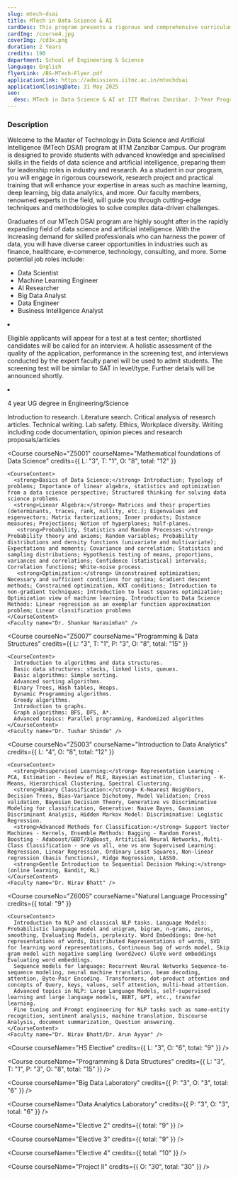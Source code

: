 ```yaml
---
slug: mtech-dsai
title: MTech in Data Science & AI
cardDesc: This program presents a rigorous and comprehensive curriculum designed to cultivate expertise in DS & AI. Along with core courses like Mathematical Foundations of Data Science, Programming and Data Structures and a selection of supplementary electives. There is a heavy emphasis on hands-on lab work and industry driven projects, students acquire research aptitude along with the necessary skills to succeed in the job market.
cardImg: /course4.jpg
coverImg: /cd3x.png
duration: 2 Years
credits: 190
department: School of Engineering & Science
language: English
flyerLink: /BS-MTech-Flyer.pdf
applicationLink: https://admissions.iitmz.ac.in/mtechdsai
applicationClosingDate: 31 May 2025
seo:
  desc: MTech in Data Science & AI at IIT Madras Zanzibar. 2-Year Program. Specialized Skills in AI, Machine Learning, Big Data, And More. Apply Now.
---
```

<section>
<h3>Description</h3>
<p>Welcome to the Master of Technology in Data Science and Artificial Intelligence (MTech DSAI) program at IITM Zanzibar Campus. Our program is designed to provide students with advanced knowledge and specialised skills in the fields of data science and artificial intelligence, preparing them for leadership roles in industry and research. As a student in our program, you will engage in rigorous coursework, research project and practical training that will enhance your expertise in areas such as machine learning, deep learning, big data analytics, and more. Our faculty members, renowned experts in the field, will guide you through cutting-edge techniques and methodologies to solve complex data-driven challenges.</p>
</section>

<JobProspects>
<p>
Graduates of our MTech DSAI program are highly sought after in the rapidly expanding field of data science and artificial intelligence. With the increasing demand for skilled professionals who can harness the power of data, you will have diverse career opportunities in industries such as finance, healthcare, e-commerce, technology, consulting, and more. Some potential job roles include:
</p>
<ul>
<li>Data Scientist</li>
<li>Machine Learning Engineer</li>
<li>AI Researcher</li>
<li>Big Data Analyst</li>
<li>Data Engineer</li>
<li>Business Intelligence Analyst</li>
</ul>
</JobProspects>

<CourseEligibility>

 <li>
                  <BsFillCheckCircleFill />
                  <p>
                    Eligible applicants will appear for a test at a test center;
                    shortlisted candidates will be called for an interview. A
                    holistic assessment of the quality of the application,
                    performance in the screening test, and interviews conducted
                    by the expert faculty panel will be used to admit students.
                    The screening test will be similar to SAT in level/type.
                    Further details will be announced shortly.
                  </p>
                </li>
                <li>
                  <BsFillCheckCircleFill  />
                  <p>4 year UG degree in Engineering/Science</p>
                </li>
</CourseEligibility>

<Semester title="Semester I" credits="54">
  <Course 
    courseNo="Z5009"
    courseName="Research Skills & Seminar"
    credits={{
      P: "3",
      O: "3",
      total: "6"
    }}
  >
    <CourseContent>
      Introduction to research. 
      Literature search. 
      Critical analysis of research articles. 
      Technical writing. 
      Lab safety. 
      Ethics, Workplace diversity.
      Writing including code documentation, opinion pieces and research proposals/articles
    </CourseContent>
    <Faculty name="Dr. AK Suresh" />
  </Course>

  <Course 
    courseNo="Z5001"
    courseName="Mathematical foundations of Data Science"
    credits={{
      L: "3",
      T: "1", 
      O: "8",
      total: "12"
    }}
  >
    <CourseContent>
      <strong>Basics of Data Science:</strong> Introduction; Typology of problems; Importance of linear algebra, statistics and optimization from a data science perspective; Structured thinking for solving data science problems. 
      <strong>Linear Algebra:</strong> Matrices and their properties (determinants, traces, rank, nullity, etc.); Eigenvalues and eigenvectors; Matrix factorizations; Inner products; Distance measures; Projections; Notion of hyperplanes; half-planes.
       <strong>Probability, Statistics and Random Processes:</strong> Probability theory and axioms; Random variables; Probability distributions and density functions (univariate and multivariate); Expectations and moments; Covariance and correlation; Statistics and sampling distributions; Hypothesis testing of means, proportions, variances and correlations; Confidence (statistical) intervals; Correlation functions; White-noise process. 
       <strong>Optimization:</strong> Unconstrained optimization; Necessary and sufficient conditions for optima; Gradient descent methods; Constrained optimization, KKT conditions; Introduction to non-gradient techniques; Introduction to least squares optimization; Optimization view of machine learning. Introduction to Data Science Methods: Linear regression as an exemplar function approximation problem; Linear classification problems
    </CourseContent>
    <Faculty name="Dr. Shankar Narasimhan" />
  </Course>

  <Course 
    courseNo="Z5007"
    courseName="Programming & Data Structures"
    credits={{
      L: "3",
      T: "1",
      P: "3",
      O: "8",
      total: "15"
    }}
  >
    <CourseContent>
      Introduction to algorithms and data structures. 
      Basic data structures: stacks, linked lists, queues. 
      Basic algorithms: Simple sorting. 
      Advanced sorting algorithms. 
      Binary Trees, Hash tables, Heaps. 
      Dynamic Programming algorithms. 
      Greedy algorithms. 
      Introduction to graphs. 
      Graph algorithms: BFS, DFS, A*. 
      Advanced topics: Parallel programming, Randomized algorithms
    </CourseContent>
    <Faculty name="Dr. Tushar Shinde" />
  </Course>

  <Course 
    courseNo="Z5003"
    courseName="Introduction to Data Analytics"
    credits={{
      L: "4",
      O: "8",
      total: "12"
    }}
  >
    <CourseContent>
      <strong>Unsupervised Learning:</strong> Representation Learning - PCA, Estimation - Review of MLE, Bayesian estimation, Clustering - K-Means, Hierarchical Clustering, Spectral Clustering. 
      <strong>Binary Classification:</strong> K-Nearest Neighbors, Decision Trees, Bias-Variance Dichotomy, Model Validation: Cross validation, Bayesian Decision Theory, Generative vs Discriminative Modeling for classification, Generative: Naive Bayes, Gaussian Discriminant Analysis, Hidden Markov Model: Discriminative: Logistic Regression. 
      <strong>Advanced Methods for Classification:</strong> Support Vector Machines - Kernels, Ensemble Methods: Bagging - Random Forest, Boosting - Adaboost/GBDT/XgBoost, Artificial Neural Networks, Multi-Class Classification - one vs all, one vs one Supervised Learning: Regression, Linear Regression, Ordinary Least Squares, Non-linear regression (basis functions), Ridge Regression, LASSO. 
      <strong>Gentle Introduction to Sequential Decision Making:</strong> (online learning, Bandit, RL)
    </CourseContent>
    <Faculty name="Dr. Nirav Bhatt" />
  </Course>

  <Course 
    courseNo="Z6005"
    courseName="Natural Language Processing"
    credits={{
      total: "9"
    }}
  >
    <CourseContent>
      Introduction to NLP and classical NLP tasks. Language Models: Probabilistic language model and unigram, bigram, n-grams, zeros, smoothing, Evaluating Models, perplexity. Word Embeddings: One-hot representations of words, Distributed Representations of words, SVD for learning word representations, Continuous bag of words model, Skip gram model with negative sampling (word2vec) GloVe word embeddings Evaluating word embeddings. 
      Sequence models for language: Recurrent Neural Networks Sequence-to-sequence modeling, neural machine translation, beam decoding, attention, Byte-Pair Encoding. Transformers, dot-product attention and concepts of Query, keys, values, self attention, multi-head attention. 
      Advanced topics in NLP: Large Language Models, self-supervised learning and large language models, BERT, GPT, etc., transfer learning. 
      Fine tuning and Prompt engineering for NLP tasks such as name-entity recognition, sentiment analysis, machine translation, Discourse Analysis, document summarization, Question answering.
    </CourseContent>
    <Faculty name="Dr. Nirav Bhatt/Dr. Arun Ayyar" />
  </Course>
</Semester>

<Semester title="Semester II" credits="52">
  <Course 
    courseName="Elective"
    credits={{
      total: "9"
    }}
  />

  <Course 
    courseName="HS Elective"
    credits={{
      L: "3",
      O: "6",
      total: "9"
    }}
  />

  <Course 
    courseName="Programming & Data Structures"
    credits={{
      L: "3",
      T: "1",
      P: "3",
      O: "8",
      total: "15"
    }}
  />

  <Course 
    courseName="Big Data Laboratory"
    credits={{
      P: "3",
      O: "3",
      total: "6"
    }}
  />

  <Course 
    courseName="Data Analytics Laboratory"
    credits={{
      P: "3",
      O: "3",
      total: "6"
    }}
  />

  <Course 
    courseName="Elective 2"
    credits={{
      total: "9"
    }}
  />

  <Course 
    courseName="Elective 3"
    credits={{
      total: "9"
    }}
  />

  <Course 
    courseName="Elective 4"
    credits={{
      total: "10"
    }}
  />
</Semester>

<Semester title="Semester III" credits="50">
  <Course 
    courseName="Project I (Summer)"
    credits={{
      O: "20",
      total: "20"
    }}
  />

  <Course 
    courseName="Project II"
    credits={{
      O: "30",
      total: "30"
    }}
  />

</Semester>

<Semester title="Semester IV" credits="40">
  <Course 
    courseName="Project III"
    credits={{
      O: "40",
      total: "40"
    }}
  />

</Semester>